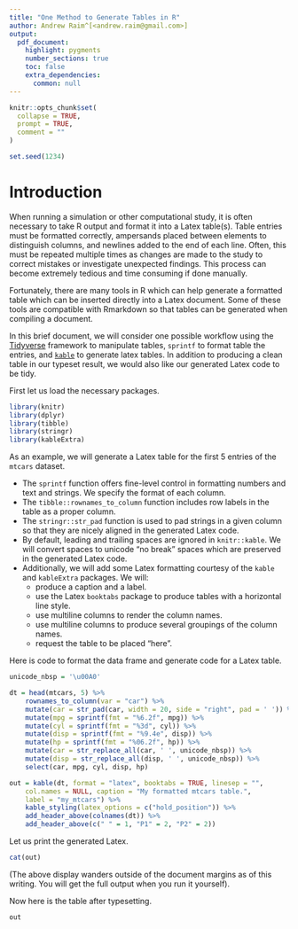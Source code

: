 ```yaml
---
title: "One Method to Generate Tables in R"
author: Andrew Raim^[<andrew.raim@gmail.com>]
output: 
  pdf_document:
    highlight: pygments
    number_sections: true
    toc: false
    extra_dependencies:
      common: null
---
```


```r
knitr::opts_chunk$set(
  collapse = TRUE,
  prompt = TRUE,
  comment = ""
)
```

```r
set.seed(1234)
```

# Introduction
\label{sec:intro}

When running a simulation or other computational study, it is often necessary to take R output and format it into a Latex table(s). Table entries must be formatted correctly, ampersands placed between elements to distinguish columns, and newlines added to the end of each line. Often, this must be repeated multiple times as changes are made to the study to correct mistakes or investigate unexpected findings. This process can become extremely tedious and time consuming if done manually.

Fortunately, there are many tools in R which can help generate a formatted table which can be inserted directly into a Latex document. Some of these tools are compatible with Rmarkdown so that tables can be generated when compiling a document.

In this brief document, we will consider one possible workflow using the [Tidyverse](https://www.tidyverse.org) framework to manipulate tables, `sprintf` to format table the entries, and [`kable`](https://bookdown.org/yihui/rmarkdown-cookbook/kable.html) to generate latex tables. In addition to producing a clean table in our typeset result, we would also like our generated Latex code to be tidy.

First let us load the necessary packages.

```r
library(knitr)
library(dplyr)
library(tibble)
library(stringr)
library(kableExtra)
```

As an example, we will generate a Latex table for the first 5 entries of the `mtcars` dataset.

- The `sprintf` function offers fine-level control in formatting numbers and text and strings. We specify the format of each column.
- The `tibble::rownames_to_column` function includes row labels in the table as a proper column.
- The `stringr::str_pad` function is used to pad strings in a given column so that they are nicely aligned in the generated Latex code.
- By default, leading and trailing spaces are ignored in `knitr::kable`. We will convert spaces to unicode "no break" spaces which are preserved in the generated Latex code.
- Additionally, we will add some Latex formatting courtesy of the `kable` and `kableExtra` packages. We will:
	* produce a caption and a label.
	* use the Latex `booktabs` package to produce tables with a horizontal line style.
	* use multiline columns to render the column names.
	* use multiline columns to produce several groupings of the column names.
	* request the table to be placed "here".

Here is code to format the data frame and generate code for a Latex table.

```r
unicode_nbsp = '\u00A0'

dt = head(mtcars, 5) %>%
	rownames_to_column(var = "car") %>%
	mutate(car = str_pad(car, width = 20, side = "right", pad = ' ')) %>%
	mutate(mpg = sprintf(fmt = "%6.2f", mpg)) %>%
	mutate(cyl = sprintf(fmt = "%3d", cyl)) %>%
	mutate(disp = sprintf(fmt = "%9.4e", disp)) %>%
	mutate(hp = sprintf(fmt = "%06.2f", hp)) %>%
	mutate(car = str_replace_all(car, ' ', unicode_nbsp)) %>%
	mutate(disp = str_replace_all(disp, ' ', unicode_nbsp)) %>%
	select(car, mpg, cyl, disp, hp)

out = kable(dt, format = "latex", booktabs = TRUE, linesep = "",
	col.names = NULL, caption = "My formatted mtcars table.",
	label = "my_mtcars") %>%
	kable_styling(latex_options = c("hold_position")) %>%
	add_header_above(colnames(dt)) %>%
	add_header_above(c(" " = 1, "P1" = 2, "P2" = 2))
```

Let us print the generated Latex.

```r
cat(out)
```

(The above display wanders outside of the document margins as of this writing. You will get the full output when you run it yourself).

Now here is the table after typesetting.

```r
out
```

